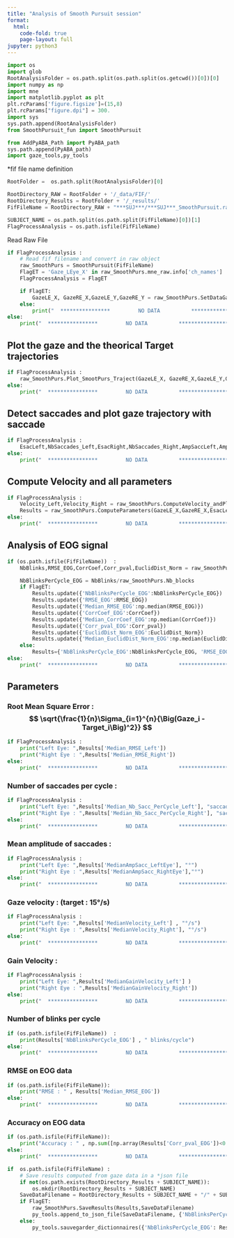 ```yaml
---
title: "Analysis of Smooth Pursuit session"
format:
  html:
    code-fold: true
    page-layout: full
jupyter: python3
---
```




```python
import os 
import glob
RootAnalysisFolder = os.path.split(os.path.split(os.getcwd())[0])[0]
import numpy as np
import mne
import matplotlib.pyplot as plt
plt.rcParams['figure.figsize']=(15,8)
plt.rcParams["figure.dpi"] = 300.
import sys
sys.path.append(RootAnalysisFolder)
from SmoothPursuit_fun import SmoothPursuit

from AddPyABA_Path import PyABA_path
sys.path.append(PyABA_path)
import gaze_tools,py_tools
```


*fif file name definition

```python

RootFolder =  os.path.split(RootAnalysisFolder)[0]

RootDirectory_RAW = RootFolder + '/_data/FIF/'
RootDirectory_Results = RootFolder + '/_results/'
FifFileName = RootDirectory_RAW + "***SUJ***/***SUJ***_SmoothPursuit.raw.fif"

SUBJECT_NAME = os.path.split(os.path.split(FifFileName)[0])[1]
FlagProcessAnalysis = os.path.isfile(FifFileName)

```


Read Raw File

```python

if FlagProcessAnalysis :
	# Read fif filename and convert in raw object
	raw_SmoothPurs = SmoothPursuit(FifFileName)
	FlagET = 'Gaze_LEye_X' in raw_SmoothPurs.mne_raw.info['ch_names']
	FlagProcessAnalysis = FlagET

	if FlagET:
		GazeLE_X, GazeRE_X,GazeLE_Y,GazeRE_Y = raw_SmoothPurs.SetDataGaze()
	else:
		print("  ****************         NO DATA          ****************")		
else:
	print("  ****************         NO DATA          ****************")
```


## Plot the gaze  and the theorical Target trajectories

```python
if FlagProcessAnalysis :
	raw_SmoothPurs.Plot_SmootPurs_Traject(GazeLE_X, GazeRE_X,GazeLE_Y,GazeRE_Y)
else:
	print("  ****************         NO DATA          ****************")
```



## Detect saccades and plot gaze trajectory with saccade
```python
if FlagProcessAnalysis :
	EsacLeft,NbSaccades_Left,EsacRight,NbSaccades_Right,AmpSaccLeft,AmpSaccRight = raw_SmoothPurs.DetectSaccades_andPlot(GazeLE_X, GazeRE_X,GazeLE_Y,GazeRE_Y)
else:
	print("  ****************         NO DATA          ****************")
```
		


## Compute Velocity and all parameters
```python
if FlagProcessAnalysis :
	Velocity_Left,Velocity_Right = raw_SmoothPurs.ComputeVelocity_andPlot(GazeLE_X, GazeRE_X,GazeLE_Y,GazeRE_Y,EsacLeft,EsacRight)
	Results = raw_SmoothPurs.ComputeParameters(GazeLE_X,GazeRE_X,EsacLeft,EsacRight,AmpSaccLeft,AmpSaccRight,Velocity_Left,Velocity_Right)
else:
	print("  ****************         NO DATA          ****************")
```



## Analysis of EOG signal
```python
if (os.path.isfile(FifFileName))  :
	NbBlinks,RMSE_EOG,CorrCoef,Corr_pval,EuclidDist_Norm = raw_SmoothPurs.EOGAnalysis(raw_SmoothPurs.mne_raw)

	NbBlinksPerCycle_EOG = NbBlinks/raw_SmoothPurs.Nb_blocks
	if FlagET:
		Results.update({'NbBlinksPerCycle_EOG':NbBlinksPerCycle_EOG})
		Results.update({'RMSE_EOG':RMSE_EOG})
		Results.update({'Median_RMSE_EOG':np.median(RMSE_EOG)})
		Results.update({'CorrCoef_EOG':CorrCoef})
		Results.update({'Median_CorrCoef_EOG':np.median(CorrCoef)})
		Results.update({'Corr_pval_EOG':Corr_pval})
		Results.update({'EuclidDist_Norm_EOG':EuclidDist_Norm})
		Results.update({'Median_EuclidDist_Norm_EOG':np.median(EuclidDist_Norm)})
	else:
		Results={'NbBlinksPerCycle_EOG':NbBlinksPerCycle_EOG, 'RMSE_EOG':RMSE_EOG,'Median_RMSE_EOG':np.median(RMSE_EOG),'CorrCoef_EOG':CorrCoef,'Median_CorrCoef_EOG':np.median(CorrCoef),'Corr_pval_EOG':Corr_pval,'EuclidDist_Norm_EOG':EuclidDist_Norm,'Median_EuclidDist_Norm_EOG':np.median(EuclidDist_Norm)}
else:
	print("  ****************         NO DATA          ****************")
```



## Parameters

### Root Mean Square Error : $$ \sqrt{\frac{1}{n}\Sigma_{i=1}^{n}{\Big(Gaze_i - Target_i\Big)^2}} $$
```python
if FlagProcessAnalysis :
	print("Left Eye: ",Results['Median_RMSE_Left'])
	print("Right Eye : ",Results['Median_RMSE_Right'])
else:
	print("  ****************         NO DATA          ****************")
```

### Number of saccades per cycle :
```python
if FlagProcessAnalysis :
	print("Left Eye: ",Results['Median_Nb_Sacc_PerCycle_Left'], "saccades / cycle")
	print("Right Eye : ",Results['Median_Nb_Sacc_PerCycle_Right'], "saccades / cycle")
else:
	print("  ****************         NO DATA          ****************")
```

### Mean amplitude of saccades :
```python
if FlagProcessAnalysis :
	print("Left Eye: ",Results['MedianAmpSacc_LeftEye'], "°")
	print("Right Eye : ",Results['MedianAmpSacc_RightEye'],"°")
else:
	print("  ****************         NO DATA          ****************")
```



### Gaze velocity : (target : 15°/s)
```python
if FlagProcessAnalysis :
	print("Left Eye: ",Results['MedianVelocity_Left'] , "°/s")
	print("Right Eye : ",Results['MedianVelocity_Right'], "°/s")
else:
	print("  ****************         NO DATA          ****************")
```


### Gain Velocity : 
```python
if FlagProcessAnalysis :
	print("Left Eye: ",Results['MedianGainVelocity_Left'] )
	print("Right Eye : ",Results['MedianGainVelocity_Right'])
else:
	print("  ****************         NO DATA          ****************")
```

### Number of blinks per cycle 
```python
if (os.path.isfile(FifFileName))  :
	print(Results['NbBlinksPerCycle_EOG'] , " blinks/cycle")
else:
	print("  ****************         NO DATA          ****************")
```


### RMSE on EOG data
```python
if (os.path.isfile(FifFileName)):
	print("RMSE : " , Results['Median_RMSE_EOG'])
else:
	print("  ****************         NO DATA          ****************")
```

### Accuracy on EOG data
```python
if (os.path.isfile(FifFileName)):
	print("Accuracy : " , np.sum([np.array(Results['Corr_pval_EOG'])<0.05])/len(Results['Corr_pval_EOG']))
else:
	print("  ****************         NO DATA          ****************")
```



```python
if  os.path.isfile(FifFileName) :
	# Save results computed from gaze data in a *json file
	if not(os.path.exists(RootDirectory_Results + SUBJECT_NAME)):
		os.mkdir(RootDirectory_Results + SUBJECT_NAME)
	SaveDataFilename = RootDirectory_Results + SUBJECT_NAME + "/" + SUBJECT_NAME + "_SmoothPursuit.json"
	if FlagET:
		raw_SmoothPurs.SaveResults(Results,SaveDataFilename)
		py_tools.append_to_json_file(SaveDataFilename, {'NbBlinksPerCycle_EOG': Results['NbBlinksPerCycle_EOG'],'RMSE_EOG':Results['Median_RMSE_EOG'],'Median_EuclidDist_Norm_EOG':Results['Median_EuclidDist_Norm_EOG'],'CorrCoef_EOG':Results['CorrCoef_EOG'],'Corr_pval_EOG':Results['Corr_pval_EOG']})
	else:
		py_tools.sauvegarder_dictionnaires({'NbBlinksPerCycle_EOG': Results['NbBlinksPerCycle_EOG'],'RMSE_EOG':Results['Median_RMSE_EOG'],'Median_EuclidDist_Norm_EOG':Results['Median_EuclidDist_Norm_EOG'],'CorrCoef_EOG':Results['CorrCoef_EOG'],'Corr_pval_EOG':Results['Corr_pval_EOG']},SaveDataFilename)
	

```

		